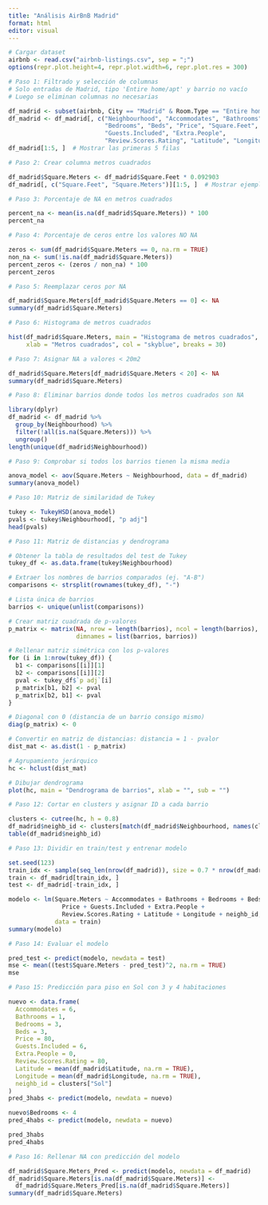 ```yaml
---
title: "Análisis AirBnB Madrid"
format: html
editor: visual
---
```


```r
# Cargar dataset
airbnb <- read.csv("airbnb-listings.csv", sep = ";")
options(repr.plot.height=4, repr.plot.width=6, repr.plot.res = 300)
```

```r
# Paso 1: Filtrado y selección de columnas
# Solo entradas de Madrid, tipo 'Entire home/apt' y barrio no vacío
# Luego se eliminan columnas no necesarias

df_madrid <- subset(airbnb, City == "Madrid" & Room.Type == "Entire home/apt" & Neighbourhood != "")
df_madrid <- df_madrid[, c("Neighbourhood", "Accommodates", "Bathrooms", 
                           "Bedrooms", "Beds", "Price", "Square.Feet", 
                           "Guests.Included", "Extra.People", 
                           "Review.Scores.Rating", "Latitude", "Longitude")]
df_madrid[1:5, ]  # Mostrar las primeras 5 filas
```

```r
# Paso 2: Crear columna metros cuadrados

df_madrid$Square.Meters <- df_madrid$Square.Feet * 0.092903
df_madrid[, c("Square.Feet", "Square.Meters")][1:5, ]  # Mostrar ejemplo
```

```r
# Paso 3: Porcentaje de NA en metros cuadrados

percent_na <- mean(is.na(df_madrid$Square.Meters)) * 100
percent_na
```

```r
# Paso 4: Porcentaje de ceros entre los valores NO NA

zeros <- sum(df_madrid$Square.Meters == 0, na.rm = TRUE)
non_na <- sum(!is.na(df_madrid$Square.Meters))
percent_zeros <- (zeros / non_na) * 100
percent_zeros
```

```r
# Paso 5: Reemplazar ceros por NA

df_madrid$Square.Meters[df_madrid$Square.Meters == 0] <- NA
summary(df_madrid$Square.Meters)
```

```r
# Paso 6: Histograma de metros cuadrados

hist(df_madrid$Square.Meters, main = "Histograma de metros cuadrados",
     xlab = "Metros cuadrados", col = "skyblue", breaks = 30)
```

```r
# Paso 7: Asignar NA a valores < 20m2

df_madrid$Square.Meters[df_madrid$Square.Meters < 20] <- NA
summary(df_madrid$Square.Meters)
```

```r
# Paso 8: Eliminar barrios donde todos los metros cuadrados son NA

library(dplyr)
df_madrid <- df_madrid %>%
  group_by(Neighbourhood) %>%
  filter(!all(is.na(Square.Meters))) %>%
  ungroup()
length(unique(df_madrid$Neighbourhood))
```

```r
# Paso 9: Comprobar si todos los barrios tienen la misma media

anova_model <- aov(Square.Meters ~ Neighbourhood, data = df_madrid)
summary(anova_model)
```

```r
# Paso 10: Matriz de similaridad de Tukey

tukey <- TukeyHSD(anova_model)
pvals <- tukey$Neighbourhood[, "p adj"]
head(pvals)
```

```r
# Paso 11: Matriz de distancias y dendrograma

# Obtener la tabla de resultados del test de Tukey
tukey_df <- as.data.frame(tukey$Neighbourhood)

# Extraer los nombres de barrios comparados (ej. "A-B")
comparisons <- strsplit(rownames(tukey_df), "-")

# Lista única de barrios
barrios <- unique(unlist(comparisons))

# Crear matriz cuadrada de p-valores
p_matrix <- matrix(NA, nrow = length(barrios), ncol = length(barrios),
                   dimnames = list(barrios, barrios))

# Rellenar matriz simétrica con los p-valores
for (i in 1:nrow(tukey_df)) {
  b1 <- comparisons[[i]][1]
  b2 <- comparisons[[i]][2]
  pval <- tukey_df$`p adj`[i]
  p_matrix[b1, b2] <- pval
  p_matrix[b2, b1] <- pval
}

# Diagonal con 0 (distancia de un barrio consigo mismo)
diag(p_matrix) <- 0

# Convertir en matriz de distancias: distancia = 1 - pvalor
dist_mat <- as.dist(1 - p_matrix)

# Agrupamiento jerárquico
hc <- hclust(dist_mat)

# Dibujar dendrograma
plot(hc, main = "Dendrograma de barrios", xlab = "", sub = "")

```

```r
# Paso 12: Cortar en clusters y asignar ID a cada barrio

clusters <- cutree(hc, h = 0.8)
df_madrid$neighb_id <- clusters[match(df_madrid$Neighbourhood, names(clusters))]
table(df_madrid$neighb_id)
```

```r
# Paso 13: Dividir en train/test y entrenar modelo

set.seed(123)
train_idx <- sample(seq_len(nrow(df_madrid)), size = 0.7 * nrow(df_madrid))
train <- df_madrid[train_idx, ]
test <- df_madrid[-train_idx, ]

modelo <- lm(Square.Meters ~ Accommodates + Bathrooms + Bedrooms + Beds +
               Price + Guests.Included + Extra.People + 
               Review.Scores.Rating + Latitude + Longitude + neighb_id,
             data = train)
summary(modelo)
```

```r
# Paso 14: Evaluar el modelo

pred_test <- predict(modelo, newdata = test)
mse <- mean((test$Square.Meters - pred_test)^2, na.rm = TRUE)
mse
```

```r
# Paso 15: Predicción para piso en Sol con 3 y 4 habitaciones

nuevo <- data.frame(
  Accommodates = 6,
  Bathrooms = 1,
  Bedrooms = 3,
  Beds = 3,
  Price = 80,
  Guests.Included = 6,
  Extra.People = 0,
  Review.Scores.Rating = 80,
  Latitude = mean(df_madrid$Latitude, na.rm = TRUE),
  Longitude = mean(df_madrid$Longitude, na.rm = TRUE),
  neighb_id = clusters["Sol"]
)
pred_3habs <- predict(modelo, newdata = nuevo)

nuevo$Bedrooms <- 4
pred_4habs <- predict(modelo, newdata = nuevo)

pred_3habs
pred_4habs
```

```r
# Paso 16: Rellenar NA con predicción del modelo

df_madrid$Square.Meters_Pred <- predict(modelo, newdata = df_madrid)
df_madrid$Square.Meters[is.na(df_madrid$Square.Meters)] <-
  df_madrid$Square.Meters_Pred[is.na(df_madrid$Square.Meters)]
summary(df_madrid$Square.Meters)

```